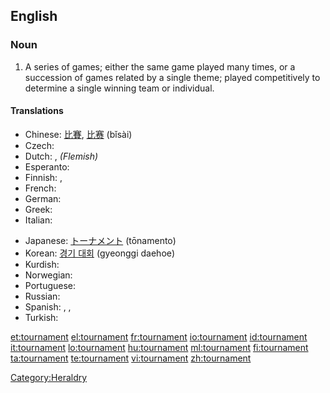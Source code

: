 ==English==
{{wikipedia}}

===Noun===
{{en-noun}}

# A series of games; either the same game played many times, or a succession of games related by a single theme; played competitively to determine a single winning team or individual.

====Translations====
{{trans-top|series of games}}
* Chinese: [[比賽]], [[比赛]] (bǐsài)
* Czech: {{t-|cs|turnaj|m}}
* Dutch: {{t|nl|toernooi|n}}, ''(Flemish)'' {{t|nl|tornooi|n}}
* Esperanto: {{t|eo|turniro}}
* Finnish: {{t-|fi|turnaus}}, {{t-|fi|turnajaiset}}
* French: {{t+|fr|tournoi|m}}
* German: {{t+|de|Turnier|n}}
* Greek: {{t|el|πρωτάθλημα|n|tr=protáthlima}}
* Italian: {{t-|it|torneo|m}}
{{trans-mid}}
* Japanese: [[トーナメント]] (tōnamento)
* Korean: [[경기 대회]] (gyeonggi daehoe)
* Kurdish: {{term|ده‌وری|sc=ku-Arab}}
* Norwegian: {{t|no|turnering|m|f}}
* Portuguese: {{t+|pt|torneio|m}}
* Russian: {{t|ru|турнир|m|tr=turnír}}
* Spanish: {{t-|es|torneo|m}}, {{t-|es|justa|f}},
* Turkish: {{t|tr|turnuva}}
{{trans-bottom}}

[[Category:Heraldry]]

[[et:tournament]]
[[el:tournament]]
[[fr:tournament]]
[[io:tournament]]
[[id:tournament]]
[[it:tournament]]
[[lo:tournament]]
[[hu:tournament]]
[[ml:tournament]]
[[fi:tournament]]
[[ta:tournament]]
[[te:tournament]]
[[vi:tournament]]
[[zh:tournament]]